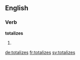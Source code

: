 ==English==

===Verb===
'''totalizes'''

# {{third-person singular of|totalize}}


[[de:totalizes]]
[[fr:totalizes]]
[[sv:totalizes]]